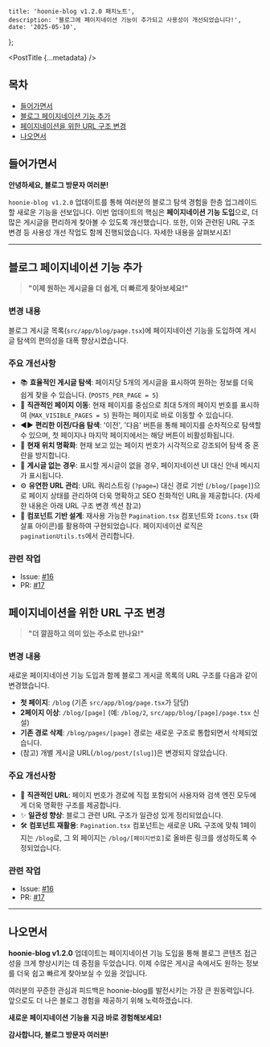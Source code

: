 	title: 'hoonie-blog v1.2.0 패치노트',
	description: '블로그에 페이지네이션 기능이 추가되고 사용성이 개선되었습니다!',
	date: '2025-05-10',
};

<PostTitle {...metadata} />

## 목차

- [들어가면서](#들어가면서)
- [블로그 페이지네이션 기능 추가](#블로그-페이지네이션-기능-추가)
- [페이지네이션을 위한 URL 구조 변경](#페이지네이션을-위한-url-구조-변경)
- [나오면서](#나오면서)

## 들어가면서

**안녕하세요, 블로그 방문자 여러분!**

`hoonie-blog v1.2.0` 업데이트를 통해 여러분의 블로그 탐색 경험을 한층 업그레이드할 새로운 기능을 선보입니다. 이번 업데이트의 핵심은 **페이지네이션 기능 도입**으로, 더 많은 게시글을 편리하게 찾아볼 수 있도록 개선했습니다. 또한, 이와 관련된 URL 구조 변경 등 사용성 개선 작업도 함께 진행되었습니다. 자세한 내용을 살펴보시죠!

---

## 블로그 페이지네이션 기능 추가

> **"이제 원하는 게시글을 더 쉽게, 더 빠르게 찾아보세요!"**

### 변경 내용

블로그 게시글 목록(`src/app/blog/page.tsx`)에 페이지네이션 기능을 도입하여 게시글 탐색의 편의성을 대폭 향상시켰습니다.

### 주요 개선사항

- 📚 **효율적인 게시글 탐색**: 페이지당 5개의 게시글을 표시하여 원하는 정보를 더욱 쉽게 찾을 수 있습니다. (`POSTS_PER_PAGE = 5`)
- 🔢 **직관적인 페이지 이동**: 현재 페이지를 중심으로 최대 5개의 페이지 번호를 표시하여 (`MAX_VISIBLE_PAGES = 5`) 원하는 페이지로 바로 이동할 수 있습니다.
- ◀️▶️ **편리한 이전/다음 탐색**: '이전', '다음' 버튼을 통해 페이지를 순차적으로 탐색할 수 있으며, 첫 페이지나 마지막 페이지에서는 해당 버튼이 비활성화됩니다.
- 🎯 **현재 위치 명확화**: 현재 보고 있는 페이지 번호가 시각적으로 강조되어 탐색 중 혼란을 방지합니다.
- 🚫 **게시글 없는 경우**: 표시할 게시글이 없을 경우, 페이지네이션 UI 대신 안내 메시지가 표시됩니다.
- ⚙️ **유연한 URL 관리**: URL 쿼리스트링 (`?page=`) 대신 경로 기반 (`/blog/[page]`)으로 페이지 상태를 관리하여 더욱 명확하고 SEO 친화적인 URL을 제공합니다. (자세한 내용은 아래 URL 구조 변경 섹션 참고)
- 🧩 **컴포넌트 기반 설계**: 재사용 가능한 `Pagination.tsx` 컴포넌트와 `Icons.tsx` (화살표 아이콘)를 활용하여 구현되었습니다. 페이지네이션 로직은 `paginationUtils.ts`에서 관리합니다.

### 관련 작업

- Issue: [#16](https://github.com/starcradle101/hoonie-blog/issues/16)
- PR: [#17](https://github.com/starcradle101/hoonie-blog/pull/17)

## 페이지네이션을 위한 URL 구조 변경

> **"더 깔끔하고 의미 있는 주소로 만나요!"**

### 변경 내용

새로운 페이지네이션 기능 도입과 함께 블로그 게시글 목록의 URL 구조를 다음과 같이 변경했습니다.

- **첫 페이지**: `/blog` (기존 `src/app/blog/page.tsx`가 담당)
- **2페이지 이상**: `/blog/[page]` (예: `/blog/2`, `src/app/blog/[page]/page.tsx` 신설)
- **기존 경로 삭제**: `/blog/pages/[page]` 경로는 새로운 구조로 통합되면서 삭제되었습니다.
- (참고) 개별 게시글 URL(`/blog/post/[slug]`)은 변경되지 않았습니다.

### 주요 개선사항

- 🔗 **직관적인 URL**: 페이지 번호가 경로에 직접 포함되어 사용자와 검색 엔진 모두에게 더욱 명확한 구조를 제공합니다.
- ✨ **일관성 향상**: 블로그 관련 URL 구조가 일관성 있게 정리되었습니다.
- 🛠️ **컴포넌트 재활용**: `Pagination.tsx` 컴포넌트는 새로운 URL 구조에 맞춰 1페이지는 `/blog`로, 그 외 페이지는 `/blog/[페이지번호]`로 올바른 링크를 생성하도록 수정되었습니다.

### 관련 작업

- Issue: [#16](https://github.com/starcradle101/hoonie-blog/issues/16)
- PR: [#17](https://github.com/starcradle101/hoonie-blog/pull/17)

---

## 나오면서

**hoonie-blog v1.2.0** 업데이트는 페이지네이션 기능 도입을 통해 블로그 콘텐츠 접근성을 크게 향상시키는 데 중점을 두었습니다. 이제 수많은 게시글 속에서도 원하는 정보를 더욱 쉽고 빠르게 찾아보실 수 있을 것입니다.

여러분의 꾸준한 관심과 피드백은 hoonie-blog를 발전시키는 가장 큰 원동력입니다. 앞으로도 더 나은 블로그 경험을 제공하기 위해 노력하겠습니다.

**새로운 페이지네이션 기능을 지금 바로 경험해보세요!**

**감사합니다, 블로그 방문자 여러분!**
